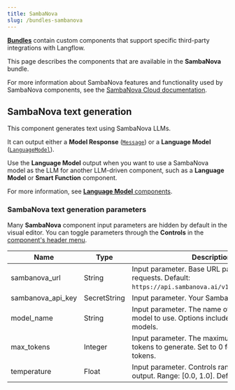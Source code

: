 ```yaml
---
title: SambaNova
slug: /bundles-sambanova
---
```



<Icon name="Blocks" aria-hidden="true" /> [**Bundles**](/components-bundle-components)  contain custom components that support specific third-party integrations with Langflow.

This page describes the components that are available in the **SambaNova** bundle.

For more information about SambaNova features and functionality used by SambaNova components, see the [SambaNova Cloud documentation](https://cloud.sambanova.ai/).

## SambaNova text generation

This component generates text using SambaNova LLMs.

It can output either a **Model Response** ([`Message`](/data-types#message)) or a **Language Model** ([`LanguageModel`](/data-types#languagemodel)).

Use the **Language Model** output when you want to use a SambaNova model as the LLM for another LLM-driven component, such as a **Language Model** or **Smart Function** component.

For more information, see [**Language Model** components](/components-models).

### SambaNova text generation parameters

Many **SambaNova** component input parameters are hidden by default in the visual editor.
You can toggle parameters through the <Icon name="SlidersHorizontal" aria-hidden="true"/> **Controls** in the [component's header menu](/concepts-components#component-menus).

| Name | Type | Description |
|------|------|-------------|
| sambanova_url | String | Input parameter. Base URL path for API requests. Default: `https://api.sambanova.ai/v1/chat/completions`. |
| sambanova_api_key | SecretString | Input parameter. Your SambaNova API Key. |
| model_name | String | Input parameter. The name of the SambaNova model to use. Options include various Llama models. |
| max_tokens | Integer | Input parameter. The maximum number of tokens to generate. Set to 0 for unlimited tokens. |
| temperature | Float | Input parameter. Controls randomness in the output. Range: [0.0, 1.0]. Default: 0.07. |